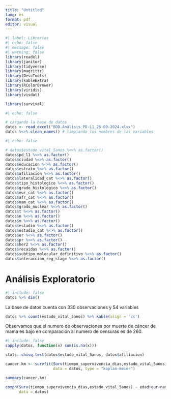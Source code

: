 ```yaml
---
title: "Untitled"
lang: es
format: pdf
editor: visual
---
```


```r
#| label: Librerias
#| echo: false
#| message: false
#| warning: false
library(readxl)
library(janitor)
library(tidyverse)
library(magrittr)
library(DescTools)
library(kableExtra)
library(RColorBrewer)
library(viridis)
library(visdat)

library(survival)

```

```r
#| echo: false

# cargando la base de datos
datos <- read_excel("BDD.Análisis_PD-L1_26-09-2024.xlsx")
datos %<>% clean_names() # limpiando los nombres de las variables
```

```r
#| echo: false

# datos$estado_vital_5anos %<>% as.factor()
datos$pd_l1 %<>% as.factor()
datos$ciudad %<>% as.factor()
datos$educacion %<>% as.factor()
datos$estrato %<>% as.factor()
datos$afiliacion %<>% as.factor()
datos$lateralidad_cat %<>% as.factor()
datos$tipo_histologico %<>% as.factor()
datos$grado_histologico %<>% as.factor()
datos$eur_cat %<>% as.factor()
datos$afr_cat %<>% as.factor()
datos$nam_cat %<>% as.factor()
datos$grado_nuclear %<>% as.factor()
datos$t %<>% as.factor()
datos$n %<>% as.factor()
datos$m %<>% as.factor()
datos$estadio %<>% as.factor()
datos$estadio_cat %<>% as.factor()
datos$er %<>% as.factor()
datos$pr %<>% as.factor()
datos$her2 %<>% as.factor()
datos$recaidas %<>% as.factor()
datos$subtipo_molecular_definitivo %<>% as.factor()
datos$interaccion_reg_stage %<>% as.factor()
```

# Análisis Exploratorio

```r
#| include: false
datos %>% dim()
```

La base de datos cuenta con 330 observaciones y 54 variables

```r
datos %>% count(estado_vital_5anos) %>% kable(align = 'cc')
```

Observamos que el numero de observaciones por muerte de cáncer de mama es bajo en comparación al numero de censuras es de 260.

```r
#| include: false
sapply(datos, function(x) sum(is.na(x)))
```

```r
stats::chisq.test(datos$estado_vital_5anos, datos$afiliacion)
```

```r
cancer.km <- survfit(Surv(tiempo_supervivencia_dias,estado_vital_5anos) ~ 1, 
                     data = datos, type = "kaplan-meier")

summary(cancer.km)
```

```r
coxph(Surv(tiempo_supervivencia_dias,estado_vital_5anos) ~ edad+eur+nam+afr+afiliacion, 
      data = datos)
```
